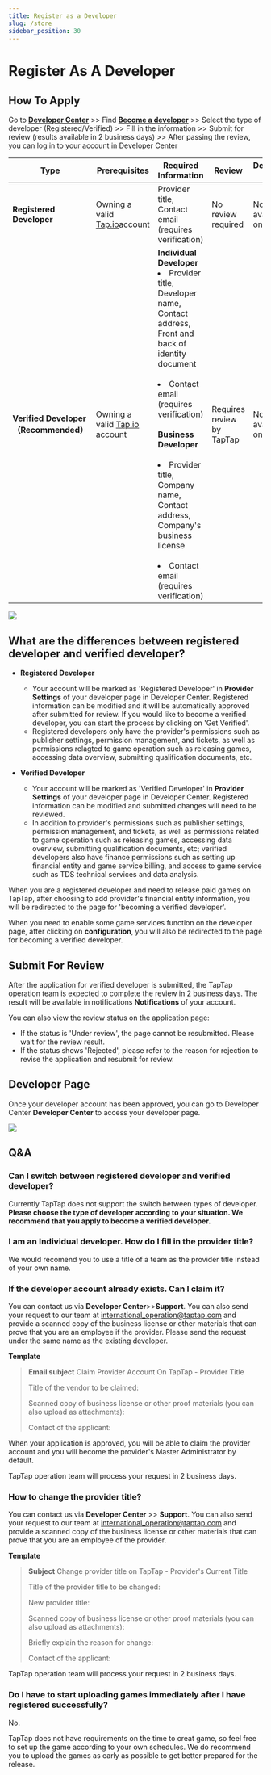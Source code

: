 ```yaml
---
title: Register as a Developer
slug: /store
sidebar_position: 30
---
```



# **Register As A Developer**

## **How To Apply**

Go to **<blue>[Developer Center](https://developer.taptap.io/)</blue>** >> Find **<blue>[Become a developer](https://developer.taptap.io/developer-apply/)</blue>** >> Select the type of developer (Registered/Verified) >> Fill in the information >> Submit for review (results available in 2 business days) >> After passing the review, you can log in to your account in Developer Center



| **Type**           | **Prerequisites**                                              | **Required Information**                                                 | **Review** | **Developer Page**                           |
| ---------------------- | --------------------------------------------------------- | ------------------------------------------------------------ | ---------------- | ---------------------------------------- |
| **Registered Developer**         | Owning a valid [Tap.io](https://accounts.taptap.io/signup)account | Provider title, Contact email (requires verification)                               | No review required     | Not available on [Tap.io](https://www.taptap.io/) |
| **Verified Developer（Recommended）** | Owning a valid [Tap.io](https://accounts.taptap.io/signup) account | **Individual Developer**<br><li>Provider title, Developer name, Contact address, Front and back of identity document</br><br><li>Contact email (requires verification)</br><br>**Business Developer**</br><br><li>Provider title, Company name, Contact address, Company's business license</br><br><li>Contact email (requires verification)</br> | Requires review by TapTap     | Not available on [Tap.io](https://www.taptap.io/) |


![ ](/img/register-V2en-2.png) 




## **What are the differences between registered developer and verified developer?**

- **Registered Developer**
  - Your account will be marked as 'Registered Developer' in **<blue>Provider Settings</blue>** of your developer page in Developer Center. Registered information can be modified and it will be automatically approved after submitted for review. If you would like to become a verified developer, you can start the process by clicking on 'Get Verified'.
  - Registered developers only have the provider's permissions such as publisher settings, permission management, and tickets, as well as permissions relagted to game operation such as releasing games, accessing data overview, submitting qualification documents, etc. 

- **Verified Developer**
  - Your account will be marked as 'Verified Developer' in **<blue>Provider Settings</blue>** of your developer page in Developer Center. Registered information can be modified and submitted changes will need to be reviewed.
  - In addition to provider's permissions such as publisher settings, permission management, and tickets, as well as permissions related to game operation such as releasing games, accessing data overview, submitting qualification documents, etc; verified developers also have finance permissions such as setting up financial entity and game service billing, and access to game service such as TDS technical services and data analysis. 



When you are a registered developer and need to release paid games on TapTap, after choosing to add provider's financial entity information, you will be redirected to the page for 'becoming a verified developer'.

When you need to enable some game services function on the developer page, after clicking on **<blue>configuration</blue>**, you will also be redirected to the page for becoming a verified developer.





## **Submit For Review**

After the application for verified developer is submitted, the TapTap operation team is expected to complete the review in 2 business days. The result will be available in notifications **<blue>Notifications</blue>** of your account. 

You can also view the review status on the application page:

- If the status is 'Under review', the page cannot be resubmitted. Please wait for the review result.
- If the status shows 'Rejected', please refer to the reason for rejection to revise the application and resubmit for review.





## **Developer Page**


Once your developer account has been approved, you can go to Developer Center **<blue>Developer Center</blue>** to access your developer page.

![ ](/img/register-V2en-2.png) 



## **Q&A**


### **Can I switch between registered developer and verified developer?**

Currently TapTap does not support the switch between types of developer. **Please choose the type of developer according to your situation. We recommend that you apply to become a verified developer.**



### **I am an Individual developer. How do I fill in the provider title?**

We would recomend you to use a title of a team as the provider title instead of your own name.




### **If the developer account already exists. Can I claim it?**


You can contact us via **<blue>Developer Center</blue>**>>**<blue>Support</blue>**. You can also send your request to our team at [international_operation@taptap.com](mailto:international_operation@taptap.com) and provide a scanned copy of the business license or other materials that can prove that you are an employee if the provider. Please send the request under the same name as the existing developer.

**Template**

> **Email subject** Claim Provider Account On TapTap - Provider Title
>
> Title of the vendor to be claimed:
>
> Scanned copy of business license or other proof materials (you can also upload as attachments):
>
> Contact of the applicant:

When your application is approved, you will be able to claim the provider account and you will become the provider's Master Administrator by default.

TapTap operation team will process your request in 2 business days.





### **How to change the provider title?**

You can contact us via **<blue>Developer Center</blue>** >> **<blue>Support</blue>**. You can also send your request to our team at [international_operation@taptap.com](mailto:international_operation@taptap.com) and provide a scanned copy of the business license or other materials that can prove that you are an employee of the provider.

**Template**

> **Subject**
> Change provider title on TapTap - Provider's Current Title
>
> Title of the provider title to be changed:
>
> New provider title:
>
> Scanned copy of business license or other proof materials (you can also upload as attachments):
>
> Briefly explain the reason for change:
>
> Contact of the applicant:

TapTap operation team will process your request in 2 business days.





### **Do I have to start uploading games immediately after I have registered successfully?**

No.

TapTap does not have requirements on the time to creat game, so feel free to set up the game according to your own schedules. We do recommend you to upload the games as early as possible to get better prepared for the release.